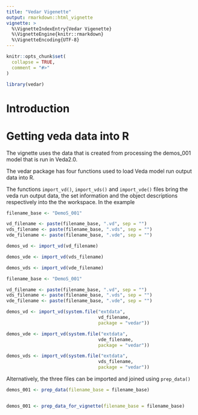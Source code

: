 ```yaml
---
title: "Vedar Vigenette"
output: rmarkdown::html_vignette
vignette: >
  %\VignetteIndexEntry{Vedar Vigenette}
  %\VignetteEngine{knitr::rmarkdown}
  %\VignetteEncoding{UTF-8}
---
```


```r
knitr::opts_chunk$set(
  collapse = TRUE,
  comment = "#>"
)
```

```r
library(vedar)
```

# Introduction


# Getting veda data into R
The vignette uses the data that is created from processing the demos_001 model that is run in Veda2.0. 

The vedar package has four functions used to load Veda model run output data into R.

The functions `import_vd()`, `import_vds()` and `import_vde()` files bring the veda run output data, the set information and the object descriptions respectively into the the workspace. In the example 

```r

filename_base <- "DemoS_001"

vd_filename <- paste(filename_base, ".vd", sep = "")
vds_filename <- paste(filename_base, ".vds", sep = "")
vde_filename <- paste(filename_base, ".vde", sep = "")

demos_vd <- import_vd(vd_filename)

demos_vde <- import_vd(vds_filename)

demos_vds <- import_vd(vde_filename)

```

```r

filename_base <- "DemoS_001"

vd_filename <- paste(filename_base, ".vd", sep = "")
vds_filename <- paste(filename_base, ".vds", sep = "")
vde_filename <- paste(filename_base, ".vde", sep = "")

demos_vd <- import_vd(system.file("extdata", 
                                  vd_filename,
                                  package = "vedar"))

demos_vde <- import_vd(system.file("extdata", 
                                  vde_filename,
                                  package = "vedar"))

demos_vds <- import_vd(system.file("extdata", 
                                  vds_filename,
                                  package = "vedar"))

```

Alternatively, the three files can be imported and joined using `prep_data()`

```r
demos_001 <- prep_data(filename_base = filename_base)



```


```r
demos_001 <- prep_data_for_vignette(filename_base = filename_base)



```
